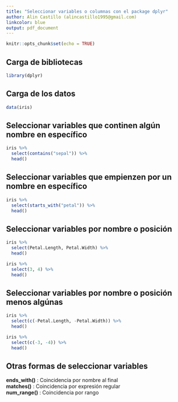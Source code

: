 ```yaml
---
title: "Seleccionar variables o columnas con el package dplyr"
author: Alin Castillo (alincastillo1995@gmail.com)
linkcolor: blue
output: pdf_document
---
```


```r
knitr::opts_chunk$set(echo = TRUE)
```

\tableofcontents

## Carga de bibliotecas
```r
library(dplyr)
```

## Carga de los datos
```r
data(iris)
```

## Seleccionar variables que continen algún nombre en específico
```r
iris %>% 
  select(contains("sepal")) %>% 
  head()
```

## Seleccionar variables que empienzen por un nombre en específico
```r
iris %>% 
  select(starts_with("petal")) %>% 
  head()
```

## Seleccionar variables por nombre o posición
```r
iris %>% 
  select(Petal.Length, Petal.Width) %>% 
  head()

iris %>% 
  select(3, 4) %>% 
  head()
```

## Seleccionar variables por nombre o posición menos algúnas
```r
iris %>% 
  select(c(-Petal.Length, -Petal.Width)) %>% 
  head()

iris %>% 
  select(c(-3, -4)) %>% 
  head()
```

## Otras formas de seleccionar variables
**ends_with()** : Coincidencia por nombre al final  
**matches()** : Coincidencia por expresión regular  
**num_range()** : Coincidencia por rango
